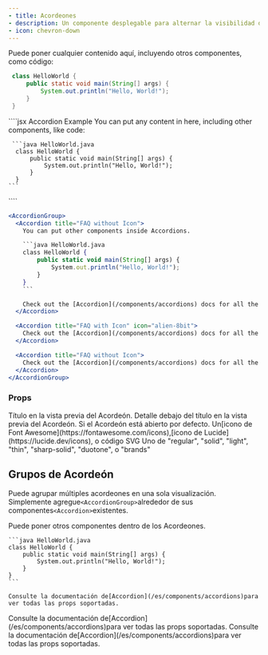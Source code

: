 ```yaml
---
- title: Acordeones
- description: Un componente desplegable para alternar la visibilidad del contenido
- icon: chevron-down
---
```


<Accordion title="Soy un Acordeón.">
  Puede poner cualquier contenido aquí, incluyendo otros componentes, como código:

  ```java HelloWorld.java
   class HelloWorld {
       public static void main(String[] args) {
           System.out.println("Hello, World!");
       }
   }
  ```
</Accordion>

<RequestExample>
  ````jsx Accordion Example
  <Accordion title="I am an Accordion.">
    You can put any content in here, including other components, like code:

     ```java HelloWorld.java
      class HelloWorld {
          public static void main(String[] args) {
              System.out.println("Hello, World!");
          }
      }
    ```
  </Accordion>
  ````

  ````jsx Accordion Group Example
  <AccordionGroup>
    <Accordion title="FAQ without Icon">
      You can put other components inside Accordions.

      ```java HelloWorld.java
      class HelloWorld {
          public static void main(String[] args) {
              System.out.println("Hello, World!");
          }
      }
      ```

      Check out the [Accordion](/components/accordions) docs for all the supported props.
    </Accordion>

    <Accordion title="FAQ with Icon" icon="alien-8bit">
      Check out the [Accordion](/components/accordions) docs for all the supported props.
    </Accordion>

    <Accordion title="FAQ without Icon">
      Check out the [Accordion](/components/accordions) docs for all the supported props.
    </Accordion>
  </AccordionGroup>
  ````
</RequestExample>

### Props

<ResponseField name="title" type="string" required>
  Título en la vista previa del Acordeón.
</ResponseField>

<ResponseField name="description" type="string">
  Detalle debajo del título en la vista previa del Acordeón.
</ResponseField>

<ResponseField name="defaultOpen" type="boolean" default="false">
  Si el Acordeón está abierto por defecto.
</ResponseField>

<ResponseField name="icon" type="string or svg">
  Un[icono de Font Awesome](https://fontawesome.com/icons),[icono de Lucide](https://lucide.dev/icons), o código SVG
</ResponseField>

<ResponseField name="iconType" type="string">
  Uno de "regular", "solid", "light", "thin", "sharp-solid", "duotone", o
  "brands"
</ResponseField>

## Grupos de Acordeón

Puede agrupar múltiples acordeones en una sola visualización. Simplemente agregue`<AccordionGroup>`alrededor de sus componentes`<Accordion>`existentes.

<AccordionGroup>
  <Accordion title="FAQ sin Icono">
    Puede poner otros componentes dentro de los Acordeones.

    ```java HelloWorld.java
    class HelloWorld {
        public static void main(String[] args) {
            System.out.println("Hello, World!");
        }
    }
    ```

    Consulte la documentación de[Accordion](/es/components/accordions)para ver todas las props soportadas.
  </Accordion>

  <Accordion title="FAQ con Icono" icon="bot">
    Consulte la documentación de[Accordion](/es/components/accordions)para ver todas las props soportadas.
  </Accordion>

  <Accordion title="FAQ sin Icono">
    Consulte la documentación de[Accordion](/es/components/accordions)para ver todas las props soportadas.
  </Accordion>
</AccordionGroup>

